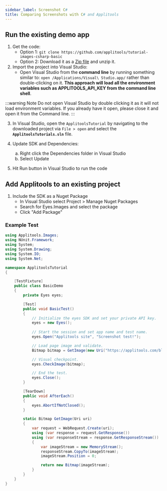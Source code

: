 ```yaml
---
sidebar_label: Screenshot C#
title: Comparing Screenshots with C# and Applitools
---
```



## Run the existing demo app 

1. Get the code:
    * Option 1: `git clone https://github.com/applitools/tutorial-images-csharp-basic`
    * Option 2: Download it as a [Zip file](https://github.com/applitools/tutorial-images-csharp-basic/archive/master.zip) and unzip it.
2. Import the project into Visual Studio:
    * Open Visual Studio from the **command line** by running something similar to: `open /Applications/Visual\ Studio.app/` rather than double-clicking on it. **This approach will load all the environment variables such as APPLITOOLS_API_KEY from the command line shell**.

:::warning Note
Do not open Visual Studio by double clicking it as it will not load environment variables. If you already have it open, please close it and open it from the Command line.
:::

3. In Visual Studio, open the `ApplitoolsTutorial` by navigating to the downloaded project via `File > open` and select the **`ApplitoolsTutorials.sln`** file.

4. Update SDK and Dependencies:
	<ol type="a">
		<li>Right click the Dependencies folder in Visual Studio</li>
		<li>Select Update</li>
	</ol>

5. Hit Run button in Visual Studio to run the code

## Add Applitools to an existing project

1. Include the SDK as a Nuget Package
	* In Visual Studio select Project > Manage Nuget Packages
	* Search for Eyes.Images and select the package
	* Click "Add Package"

### Example Test
```csharp
using Applitools.Images;
using NUnit.Framework;
using System;
using System.Drawing;
using System.IO;
using System.Net;

namespace ApplitoolsTutorial
{

    [TestFixture]
    public class BasicDemo
    {
        private Eyes eyes;

        [Test]
        public void BasicTest()
        {
            // Initialize the eyes SDK and set your private API key.
            eyes = new Eyes();
           
            // Start the session and set app name and test name.
            eyes.Open("Applitools site", "Screenshot test!");

            // Load page image and validate.
            Bitmap bitmap = GetImage(new Uri("https://applitools.com/blog/wp-content/uploads/2013/11/app-is-live-nov-2013.png"));

            // Visual checkpoint.
            eyes.CheckImage(bitmap);

            // End the test.
            eyes.Close();
        }

        [TearDown]
        public void AfterEach()
        {
            eyes.AbortIfNotClosed();
        }

        static Bitmap GetImage(Uri uri)
        {
            var request = WebRequest.Create(uri);
            using (var response = request.GetResponse())
            using (var responseStream = response.GetResponseStream())
            {
                var imageStream = new MemoryStream();
                responseStream.CopyTo(imageStream);
                imageStream.Position = 0;

                return new Bitmap(imageStream);
            }
        }
    }
}
```

<PartialOutro/>